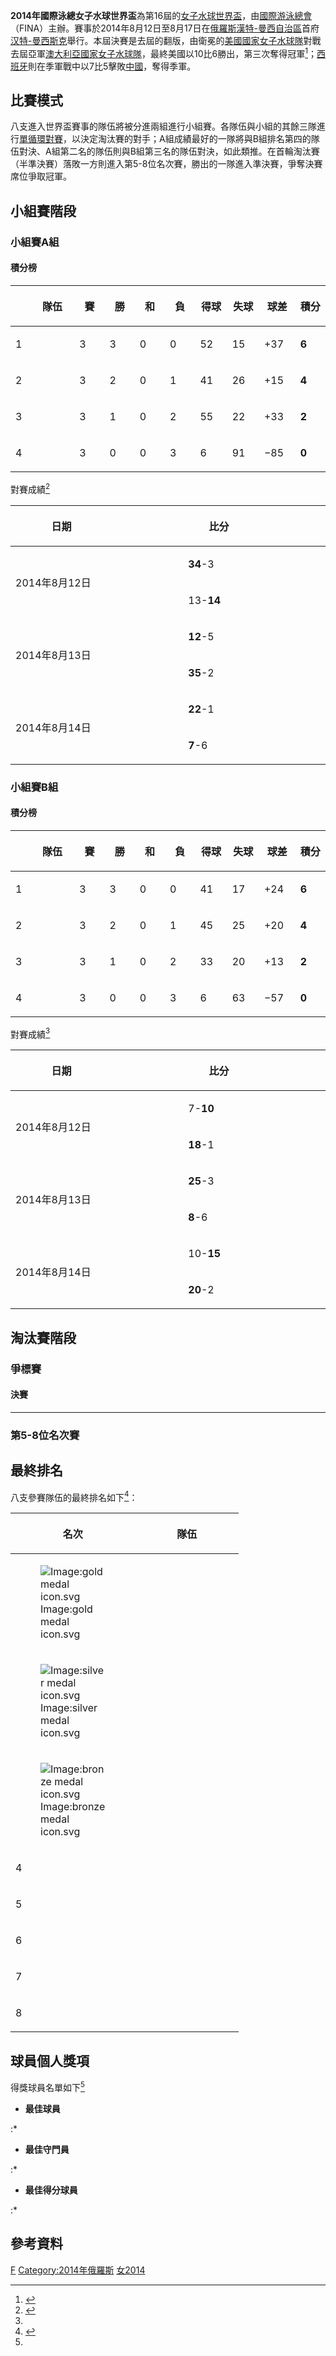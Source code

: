 {{noteTA|G1=Aquatics}}
'''2014年國際泳總女子水球世界盃'''為第16屆的[[女子水球世界盃|女子水球世界盃]]，由[[國際游泳總會|國際游泳總會]]（FINA）主辦。賽事於2014年8月12日至8月17日在[[俄羅斯|俄羅斯]][[漢特-曼西自治區|漢特-曼西自治區]]首府[[汉特-曼西斯克|汉特-曼西斯克]]舉行。本屆決賽是去屆的翻版，由衛冕的[[美國國家女子水球隊|美國國家女子水球隊]]對戰去屆亞軍[[澳大利亞國家女子水球隊|澳大利亞國家女子水球隊]]，最終美國以10比6勝出，第三次奪得冠軍<ref name="swim">{{cite news|title=WATER POLO: TEAM USA CLAIMS THE FINA WORLD CUP CROWN|url=http://swimswam.com/water-polo-team-usa-claims-fina-world-cup-crown/|agency=Swim Swam|date=2014-08-17|accessdate=2015-07-30|archive-date=2015-05-21|archive-url=https://web.archive.org/web/20150521162306/http://swimswam.com/water-polo-team-usa-claims-fina-world-cup-crown/|dead-url=no}}{{en}}</ref>；[[西班牙國家女子水球隊|西班牙]]則在季軍戰中以7比5擊敗[[中國國家女子水球隊|中國]]，奪得季軍。

==比賽模式==
八支進入世界盃賽事的隊伍將被分進兩組進行小組賽。各隊伍與小組的其餘三隊進行[[循環制|單循環對賽]]，以決定淘汰賽的對手；A組成績最好的一隊將與B組排名第四的隊伍對決、A組第二名的隊伍則與B組第三名的隊伍對決，如此類推。在首輪淘汰賽（半準決賽）落敗一方則進入第5-8位名次賽，勝出的一隊進入準決賽，爭奪決賽席位爭取冠軍。

==小組賽階段==
===小組賽A組===
====積分榜====
{| class=wikitable style="text-align:center"
|- bgcolor="#DCDCDC"
!width="25" |
!width="120"|隊伍
!width="60"|賽
!width="60"|勝
!width="60"|和
!width="60"|負
!width="60"|得球
!width="60"|失球
!width="60"|球差
!width="60"|積分
|-
|1||align=left|{{wpw|ESP}} || 3 || 3 || 0 || 0 || 52 || 15 || +37 || '''6'''
|-
|2||align=left|{{wpw|CHN}} || 3 || 2 || 0 || 1 || 41 || 26 || +15 || '''4'''
|-
|3||align=left|{{wpw|RUS}} || 3 || 1 || 0 || 2 || 55 || 22 || +33 || '''2'''
|-
|4||align=left|{{wpw|SIN}} || 3 || 0 || 0 || 3 || 6 || 91 || −85 || '''0'''
|}
;對賽成績<ref name="result">{{cite web|title=Women's Results 2014|url=http://www.fina.org/H2O/index.php?option=com_content&view=article&id=4688&Itemid=702|website=FINA|deadurl=yes|archiveurl=https://web.archive.org/web/20151004040300/http://www.fina.org/H2O/index.php?option=com_content&view=article&id=4688&Itemid=702|archivedate=2015-10-04|accessdate=2015-07-30}}{{en}}</ref>
{| class=wikitable style="text-align:center"
!width="150" |日期
!width="100" |
!width="100"|比分
!width="100" |
|-
!rowspan="2"|2014年8月12日
|'''{{wpw|ESP}}'''
|'''34'''-3
|{{wpw|SIN}} 
|-
|{{wpw|RUS}} 
|13-'''14'''
|'''{{wpw|CHN}}'''
|-
!rowspan="2"|2014年8月13日
|'''{{wpw|ESP}}'''
|'''12'''-5
|{{wpw|CHN}} 
|-
|'''{{wpw|RUS}}'''
|'''35'''-2
|{{wpw|SIN}} 
|-
!rowspan="2"|2014年8月14日
|'''{{wpw|CHN}}'''
|'''22'''-1
|{{wpw|SIN}} 
|-
|'''{{wpw|RUS}}'''
|'''7'''-6
|{{wpw|ESP}} 
|}

===小組賽B組===
====積分榜====
{| class=wikitable style="text-align:center"
|- bgcolor="#DCDCDC"
!width="25" |
!width="120"|隊伍
!width="60"|賽
!width="60"|勝
!width="60"|和
!width="60"|負
!width="60"|得球
!width="60"|失球
!width="60"|球差
!width="60"|積分
|-
|1||align=left|{{wpw|USA}} || 3 || 3 || 0 || 0 || 41 || 17 || +24 || '''6'''
|-
|2||align=left|{{wpw|HUN}} || 3 || 2 || 0 || 1 || 45 || 25 || +20 || '''4'''
|-
|3||align=left|{{wpw|AUS}} || 3 || 1 || 0 || 2 || 33 || 20 || +13 || '''2'''
|-
|4||align=left|{{wpw|RSA}} || 3 || 0 || 0 || 3 || 6 || 63 || −57 || '''0'''
|}
;對賽成績<ref name="result"/>
{| class=wikitable style="text-align:center"
!width="150" |日期
!width="100" |
!width="100"|比分
!width="100" |
|-
!rowspan="2"|2014年8月12日
|{{wpw|HUN}} 
|7-'''10'''
|'''{{wpw|AUS}}'''
|-
|'''{{wpw|USA}}'''
|'''18'''-1
|{{wpw|RSA}} 
|-
!rowspan="2"|2014年8月13日
|'''{{wpw|HUN}}'''
|'''25'''-3
|{{wpw|RSA}} 
|-
|'''{{wpw|USA}}'''
|'''8'''-6
|{{wpw|AUS}} 
|-
!rowspan="2"|2014年8月14日
|{{wpw|HUN}} 
|10-'''15'''
|'''{{wpw|USA}}'''
|-
|'''{{wpw|AUS}}'''
|'''20'''-2
|{{wpw|RSA}} 
|}

==淘汰賽階段==
===爭標賽===
{{Round8-with third
<!--Quarters-->
|2014年8月15日|'''{{wpw|ESP}}'''|'''12'''|{{wpw|RSA}}|2
|2014年8月15日|{{wpw|RUS}}|8|'''{{wpw|AUS}}'''|'''10'''
|2014年8月15日|'''{{wpw|CHN}}'''|'''8'''|{{wpw|HUN}}|6
|2014年8月15日|{{wpw|SIN}}|0|'''{{wpw|USA}}'''|'''24'''
<!--Semis-->
|2014年8月16日|{{wpw|ESP}}|2|'''{{wpw|AUS}}'''|'''8'''
|2014年8月16日|{{wpw|CHN}}|4|'''{{wpw|USA}}'''|'''11'''
<!--Final-->
|2014年8月17日|{{wpw|AUS}}|6|'''{{wpw|USA}}'''|'''10'''
<!--3rd place-->
|2014年8月17日|'''{{wpw|ESP}}'''|'''7'''|{{wpw|CHN}}|5
}}
====決賽====
----
{{waterpolobox
| date= 2014年8月17日
| time= 
| report= 
| team1= {{wpw|AUS}}
| score1= 6
| team2= {{wpw|USA}}
| score2= 10
| location= 
| attendance=
| referees= 
| Q1=1–3
| Q2=2–4
| Q3=2–3
| Q4=1–0
| OT=
| goals1= [[罗威娜·韦伯斯特|罗威娜·韦伯斯特]]、[[Glencora_McGhie|格伦科拉·麦吉]] (2)
| goals2= [[Melissa_Seidemann|梅利莎·塞德曼]] (3)
}}

===第5-8位名次賽===
{{Round4-with third|RD2=第5位名次賽|Consol=第7位名次賽
<!--SF-->
|2014年8月16日|{{wpw|RSA}}|2|'''{{wpw|RUS}}'''|'''22'''
|2014年8月16日|'''{{wpw|HUN}}'''|'''42'''|{{wpw|SIN}}|0
<!--F-->
|2014年8月17日|{{wpw|RUS}}|11|'''{{wpw|HUN}}'''|'''14'''
|2014年8月17日|'''{{wpw|RSA}}'''|'''11'''|{{wpw|SIN}}|6
}}

==最終排名==
{{col-begin}}
{{col-2}}
八支參賽隊伍的最終排名如下<ref>{{cite web|title=Women's Rankings 2014|url=http://www.fina.org/H2O/index.php?option=com_content&view=article&id=4689&Itemid=703|website=FINA|deadurl=yes|archiveurl=https://web.archive.org/web/20151004095101/http://www.fina.org/H2O/index.php?option=com_content&view=article&id=4689&Itemid=703|archivedate=2015-10-04|accessdate=2015-07-29}}{{en}}</ref>：
{| class=wikitable style="text-align:center"
!width="50" |名次
!width="150"|隊伍
|- bgcolor=gold
|[[Image:gold_medal_icon.svg|Image:gold medal icon.svg]]||{{wpw|USA}} 
|- bgcolor=silver
|[[Image:silver_medal_icon.svg|Image:silver medal icon.svg]]||{{wpw|AUS}}
|- bgcolor=cc9966
|[[Image:bronze_medal_icon.svg|Image:bronze medal icon.svg]]||{{wpw|ESP}}
|-
|4||{{wpw|CHN}}
|-
|5||{{wpw|HUN}}
|-
|6||{{wpw|RUS}}
|-
|7||{{wpw|RSA}}
|-
|8||{{wpw|SIN}}
|}
{{col-2}}
{{winners|wpw|2014年女子水球世界盃|USA|三}}
{{col-end}}

==球員個人獎項==
;得獎球員名單如下<ref name="swim"/>

*'''最佳球員'''
:*{{flagathlete|[[罗威娜·韦伯斯特|罗威娜·韦伯斯特]]|AUS}}

*'''最佳守門員'''
:*{{flagathlete|[[Ashleigh_Johnson|Ashleigh Johnson]]|USA}}

*'''最佳得分球員'''
:*{{flagathlete|[[Rita_Keszthelyi|Rita Keszthelyi]]|HUN}}

==參考資料==
{{reflist}}

[[Category:2014年水球|F]]
[[Category:2014年俄羅斯|Category:2014年俄羅斯]]
[[Category:國際泳總水球世界盃|女2014]]